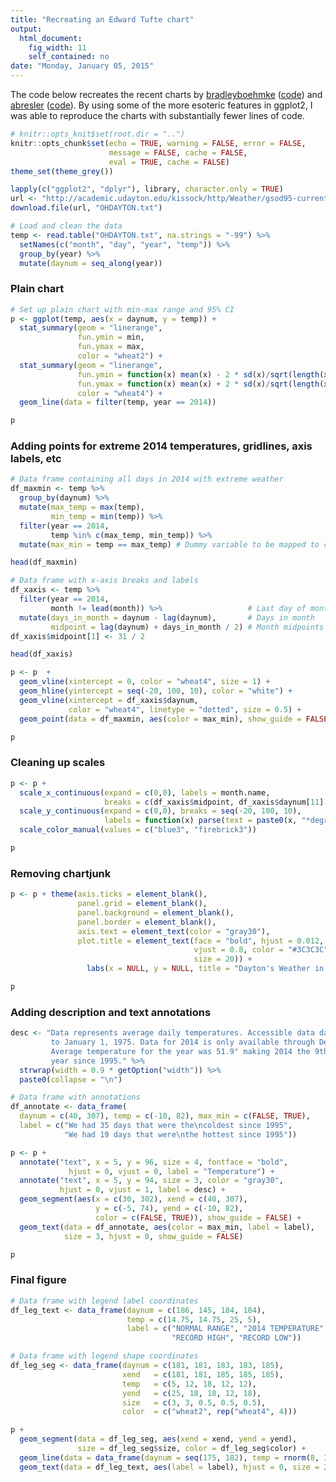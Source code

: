 ```yaml
---
title: "Recreating an Edward Tufte chart"
output:
  html_document:
    fig_width: 11
    self_contained: no
date: "Monday, January 05, 2015"
---
```


The code below recreates the recent charts by [bradleyboehmke](https://twitter.com/bradleyboehmke) ([code](http://t.co/FTLquE5K5p)) and [abresler](https://twitter.com/abresler) ([code](https://gist.github.com/abresler/46c36c1a88c849b94b07)). By using some of the more esoteric features in ggplot2, I was able to reproduce the charts with substantially fewer lines of code.

```r
# knitr::opts_knit$set(root.dir = "..")
knitr::opts_chunk$set(echo = TRUE, warning = FALSE, error = FALSE, 
                      message = FALSE, cache = FALSE, 
                      eval = TRUE, cache = FALSE)
theme_set(theme_grey())
```

```r
lapply(c("ggplot2", "dplyr"), library, character.only = TRUE)
url <- "http://academic.udayton.edu/kissock/http/Weather/gsod95-current/OHDAYTON.txt"
download.file(url, "OHDAYTON.txt")
```

```r
# Load and clean the data
temp <- read.table("OHDAYTON.txt", na.strings = "-99") %>% 
  setNames(c("month", "day", "year", "temp")) %>% 
  group_by(year) %>% 
  mutate(daynum = seq_along(year))
```

### Plain chart

```r
# Set up plain chart with min-max range and 95% CI
p <- ggplot(temp, aes(x = daynum, y = temp)) + 
  stat_summary(geom = "linerange", 
               fun.ymin = min, 
               fun.ymax = max, 
               color = "wheat2") +
  stat_summary(geom = "linerange", 
               fun.ymin = function(x) mean(x) - 2 * sd(x)/sqrt(length(x)),
               fun.ymax = function(x) mean(x) + 2 * sd(x)/sqrt(length(x)), 
               color = "wheat4") + 
  geom_line(data = filter(temp, year == 2014))

p
```

### Adding points for extreme 2014 temperatures, gridlines, axis labels, etc

```r
# Data frame containing all days in 2014 with extreme weather
df_maxmin <- temp %>%
  group_by(daynum) %>%
  mutate(max_temp = max(temp), 
         min_temp = min(temp)) %>%
  filter(year == 2014, 
         temp %in% c(max_temp, min_temp)) %>%
  mutate(max_min = temp == max_temp) # Dummy variable to be mapped to color

head(df_maxmin)
```

```r
# Data frame with x-axis breaks and labels
df_xaxis <- temp %>% 
  filter(year == 2014, 
         month != lead(month)) %>%                   # Last day of month
  mutate(days_in_month = daynum - lag(daynum),       # Days in month
         midpoint = lag(daynum) + days_in_month / 2) # Month midpoints
df_xaxis$midpoint[1] <- 31 / 2

head(df_xaxis)
```

```r
p <- p  +
  geom_vline(xintercept = 0, color = "wheat4", size = 1) +
  geom_hline(yintercept = seq(-20, 100, 10), color = "white") +
  geom_vline(xintercept = df_xaxis$daynum, 
             color = "wheat4", linetype = "dotted", size = 0.5) +
  geom_point(data = df_maxmin, aes(color = max_min), show_guide = FALSE)

p
```

### Cleaning up scales

```r
p <- p +
  scale_x_continuous(expand = c(0,0), labels = month.name,
                     breaks = c(df_xaxis$midpoint, df_xaxis$daynum[11] + (31/2))) +
  scale_y_continuous(expand = c(0,0), breaks = seq(-20, 100, 10),
                     labels = function(x) parse(text = paste0(x, "*degree"))) +
  scale_color_manual(values = c("blue3", "firebrick3"))

p
```

### Removing chartjunk

```r
p <- p + theme(axis.ticks = element_blank(), 
               panel.grid = element_blank(),
               panel.background = element_blank(),
               panel.border = element_blank(),
               axis.text = element_text(color = "gray30"),
               plot.title = element_text(face = "bold", hjust = 0.012, 
                                         vjust = 0.8, color = "#3C3C3C", 
                                         size = 20)) +
                 labs(x = NULL, y = NULL, title = "Dayton's Weather in 2014")

p
```

### Adding description and text annotations

```r
desc <- "Data represents average daily temperatures. Accessible data dates back 
         to January 1, 1975. Data for 2014 is only available through December 16. 
         Average temperature for the year was 51.9° making 2014 the 9th coldest 
         year since 1995." %>% 
  strwrap(width = 0.9 * getOption("width")) %>% 
  paste0(collapse = "\n")

# Data frame with annotations
df_annotate <- data_frame(
  daynum = c(40, 307), temp = c(-10, 82), max_min = c(FALSE, TRUE), 
  label = c("We had 35 days that were the\ncoldest since 1995", 
            "We had 19 days that were\nthe hottest since 1995"))

p <- p + 
  annotate("text", x = 5, y = 96, size = 4, fontface = "bold", 
             hjust = 0, vjust = 0, label = "Temperature") +
  annotate("text", x = 5, y = 94, size = 3, color = "gray30", 
           hjust = 0, vjust = 1, label = desc) +
  geom_segment(aes(x = c(30, 302), xend = c(40, 307), 
                   y = c(-5, 74), yend = c(-10, 82),
                   color = c(FALSE, TRUE)), show_guide = FALSE) + 
  geom_text(data = df_annotate, aes(color = max_min, label = label), 
            size = 3, hjust = 0, show_guide = FALSE)

p
```

### Final figure

```r
# Data frame with legend label coordinates
df_leg_text <- data_frame(daynum = c(186, 145, 184, 184), 
                          temp = c(14.75, 14.75, 25, 5), 
                          label = c("NORMAL RANGE", "2014 TEMPERATURE", 
                                    "RECORD HIGH", "RECORD LOW"))

# Data frame with legend shape coordinates
df_leg_seg <- data_frame(daynum = c(181, 181, 183, 183, 185), 
                         xend   = c(181, 181, 185, 185, 185),
                         temp   = c(5, 12, 18, 12, 12),
                         yend   = c(25, 18, 18, 12, 18), 
                         size   = c(3, 3, 0.5, 0.5, 0.5), 
                         color  = c("wheat2", rep("wheat4", 4)))

p + 
  geom_segment(data = df_leg_seg, aes(xend = xend, yend = yend), 
               size = df_leg_seg$size, color = df_leg_seg$color) +
  geom_line(data = data_frame(daynum = seq(175, 182), temp = rnorm(8, 15, 2))) +
  geom_text(data = df_leg_text, aes(label = label), hjust = 0, size = 2)
```
